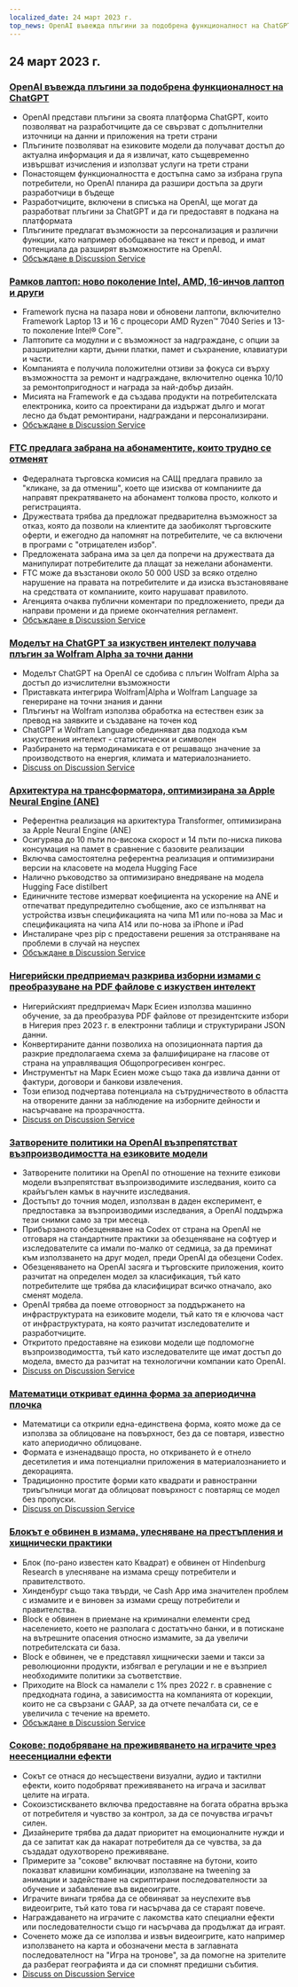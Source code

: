 ```yaml
---
localized_date: 24 март 2023 г.
top_news: OpenAI въвежда плъгини за подобрена функционалност на ChatGPT
---
```




## 24 март 2023 г.

### [OpenAI въвежда плъгини за подобрена функционалност на ChatGPT](https://openai.com/blog/chatgpt-plugins)

- OpenAI представи плъгини за своята платформа ChatGPT, които позволяват на разработчиците да се свързват с допълнителни източници на данни и приложения на трети страни
- Плъгините позволяват на езиковите модели да получават достъп до актуална информация и да я извличат, като същевременно извършват изчисления и използват услуги на трети страни
- Понастоящем функционалността е достъпна само за избрана група потребители, но OpenAI планира да разшири достъпа за други разработчици в бъдеще
- Разработчиците, включени в списъка на OpenAI, ще могат да разработват плъгини за ChatGPT и да ги предоставят в подкана на платформата
- Плъгините предлагат възможности за персонализация и различни функции, като например обобщаване на текст и превод, и имат потенциала да разширят възможностите на OpenAI.
- [Обсъждане в Discussion Service](http://news.ycombinator.com/item?id=35277677)

### [Рамков лаптоп: ново поколение Intel, AMD, 16-инчов лаптоп и други](https://frame.work/)

- Framework пусна на пазара нови и обновени лаптопи, включително Framework Laptop 13 и 16 с процесори AMD Ryzen™ 7040 Series и 13-то поколение Intel® Core™.
- Лаптопите са модулни и с възможност за надграждане, с опции за разширителни карти, дънни платки, памет и съхранение, клавиатури и части.
- Компанията е получила положителни отзиви за фокуса си върху възможността за ремонт и надграждане, включително оценка 10/10 за ремонтопригодност и награда за най-добър дизайн.
- Мисията на Framework е да създава продукти на потребителската електроника, които са проектирани да издържат дълго и могат лесно да бъдат ремонтирани, надграждани и персонализирани.
- [Обсъждане в Discussion Service](http://news.ycombinator.com/item?id=35277660)

### [FTC предлага забрана на абонаментите, които трудно се отменят](https://www.theverge.com/2023/3/23/23652373/ftc-click-to-cancel-subscription-service-dark-patterns-ban)

- Федералната търговска комисия на САЩ предлага правило за "кликане, за да отмениш", което ще изисква от компаниите да направят прекратяването на абонамент толкова просто, колкото и регистрацията.
- Дружествата трябва да предложат предварителна възможност за отказ, която да позволи на клиентите да заобиколят търговските оферти, и ежегодно да напомнят на потребителите, че са включени в програми с "отрицателен избор".
- Предложената забрана има за цел да попречи на дружествата да манипулират потребителите да плащат за нежелани абонаменти.
- FTC може да възстанови около 50 000 USD за всяко отделно нарушение на правата на потребителите и да изиска възстановяване на средствата от компаниите, които нарушават правилото.
- Агенцията очаква публични коментари по предложението, преди да направи промени и да приеме окончателния регламент.
- [Обсъждане в Discussion Service](http://news.ycombinator.com/item?id=35274519)

### [Моделът на ChatGPT за изкуствен интелект получава плъгин за Wolfram Alpha за точни данни](https://writings.stephenwolfram.com/2023/03/chatgpt-gets-its-wolfram-superpowers/)

- Моделът ChatGPT на OpenAI се сдобива с плъгин Wolfram Alpha за достъп до изчислителни възможности
- Приставката интегрира Wolfram|Alpha и Wolfram Language за генериране на точни знания и данни
- Плъгинът на Wolfram използва обработка на естествен език за превод на заявките и създаване на точен код
- ChatGPT и Wolfram Language обединяват два подхода към изкуствения интелект - статистически и символен
- Разбирането на термодинамиката е от решаващо значение за производството на енергия, климата и материалознанието.
- [Discuss on Discussion Service](http://news.ycombinator.com/item?id=35277925)

### [Архитектура на трансформатора, оптимизирана за Apple Neural Engine (ANE)](https://github.com/apple/ml-ane-transformers)

- Референтна реализация на архитектура Transformer, оптимизирана за Apple Neural Engine (ANE)
- Осигурява до 10 пъти по-висока скорост и 14 пъти по-ниска пикова консумация на памет в сравнение с базовите реализации
- Включва самостоятелна референтна реализация и оптимизирани версии на класовете на модела Hugging Face
- Налично ръководство за оптимизирано внедряване на модела Hugging Face distilbert
- Единичните тестове измерват коефициента на ускорение на ANE и отпечатват предупредително съобщение, ако се изпълняват на устройства извън спецификацията на чипа M1 или по-нова за Mac и спецификацията на чипа A14 или по-нова за iPhone и iPad
- Инсталиране чрез pip с предоставени решения за отстраняване на проблеми в случай на неуспех
- [Обсъждане в Discussion Service](http://news.ycombinator.com/item?id=35282325)

### [Нигерийски предприемач разкрива изборни измами с преобразуване на PDF файлове с изкуствен интелект](https://markessien.com/posts/drama_of_transcription/)

- Нигерийският предприемач Марк Есиен използва машинно обучение, за да преобразува PDF файлове от президентските избори в Нигерия през 2023 г. в електронни таблици и структурирани JSON данни.
- Конвертираните данни позволиха на опозиционната партия да разкрие предполагаема схема за фалшифициране на гласове от страна на управляващия Общопрогресивен конгрес.
- Инструментът на Марк Есиен може също така да извлича данни от фактури, договори и банкови извлечения.
- Този епизод подчертава потенциала на сътрудничеството в областта на отворените данни за наблюдение на изборните дейности и насърчаване на прозрачността.
- [Discuss on Discussion Service](http://news.ycombinator.com/item?id=35272227)

### [Затворените политики на OpenAI възпрепятстват възпроизводимостта на езиковите модели](https://aisnakeoil.substack.com/p/openais-policies-hinder-reproducible)

- Затворените политики на OpenAI по отношение на техните езикови модели възпрепятстват възпроизводимите изследвания, които са крайъгълен камък в научните изследвания.
- Достъпът до точния модел, използван в даден експеримент, е предпоставка за възпроизводими изследвания, а OpenAI поддържа тези снимки само за три месеца.
- Прибързаното обезценяване на Codex от страна на OpenAI не отговаря на стандартните практики за обезценяване на софтуер и изследователите са имали по-малко от седмица, за да преминат към използването на друг модел, преди OpenAI да обезцени Codex.
- Обезценяването на OpenAI засяга и търговските приложения, които разчитат на определен модел за класификация, тъй като потребителите ще трябва да класифицират всичко отначало, ако сменят модела.
- OpenAI трябва да поеме отговорност за поддържането на инфраструктурата на езиковите модели, тъй като тя е ключова част от инфраструктурата, на която разчитат изследователите и разработчиците.
- Откритото предоставяне на езикови модели ще подпомогне възпроизводимостта, тъй като изследователите ще имат достъп до модела, вместо да разчитат на технологични компании като OpenAI.
- [Discuss on Discussion Service](http://news.ycombinator.com/item?id=35269304)

### [Математици откриват единна форма за апериодична плочка](https://www.newscientist.com/article/2365363-mathematicians-discover-shape-that-can-tile-a-wall-and-never-repeat/)

- Математици са открили една-единствена форма, която може да се използва за облицоване на повърхност, без да се повтаря, известно като апериодично облицоване.
- Формата е изненадващо проста, но откриването ѝ е отнело десетилетия и има потенциални приложения в материалознанието и декорацията.
- Традиционно простите форми като квадрати и равностранни триъгълници могат да облицоват повърхност с повтарящ се модел без пропуски.
- [Discuss on Discussion Service](http://news.ycombinator.com/item?id=35273707)

### [Блокът е обвинен в измама, улесняване на престъпления и хищнически практики](https://hindenburgresearch.com/block/)

- Блок (по-рано известен като Квадрат) е обвинен от Hindenburg Research в улесняване на измама срещу потребители и правителството.
- Хинденбург също така твърди, че Cash App има значителен проблем с измамите и е виновен за измами срещу потребители и правителства.
- Block е обвинен в приемане на криминални елементи сред населението, което не разполага с достатъчно банки, и в потискане на вътрешните опасения относно измамите, за да увеличи потребителската си база.
- Block е обвинен, че е представял хищнически заеми и такси за революционни продукти, избягвал е регулации и не е възприел необходимите политики за съответствие.
- Приходите на Block са намалели с 1% през 2022 г. в сравнение с предходната година, а зависимостта на компанията от корекции, които не са свързани с GAAP, за да отчете печалбата си, се е увеличила с течение на времето.
- [Обсъждане в Discussion Service](http://news.ycombinator.com/item?id=35273782)

### [Сокове: подобряване на преживяването на играчите чрез неесенциални ефекти](https://garden.bradwoods.io/notes/design/juice)

- Сокът се отнася до несъществени визуални, аудио и тактилни ефекти, които подобряват преживяването на играча и засилват целите на играта.
- Сокоизстискването включва предоставяне на богата обратна връзка от потребителя и чувство за контрол, за да се почувства играчът силен.
- Дизайнерите трябва да дадат приоритет на емоционалните нужди и да се запитат как да накарат потребителя да се чувства, за да създадат одухотворено преживяване.
- Примерите за "сокове" включват поставяне на бутони, които показват клавишни комбинации, използване на tweening за анимации и задействане на скриптирани последователности за обучение и забавление във видеоигрите.
- Играчите винаги трябва да се обвиняват за неуспехите във видеоигрите, тъй като това ги насърчава да се стараят повече.
- Награждаването на играчите с лакомства като специални ефекти или последователности също ги насърчава да продължат да играят.
- Соченето може да се използва и извън видеоигрите, като например използването на карта и обозначени места в заглавната последователност на "Игра на тронове", за да помогне на зрителите да разберат географията и да си спомнят предишни събития.
- [Discuss on Discussion Service](http://news.ycombinator.com/item?id=35273139)


